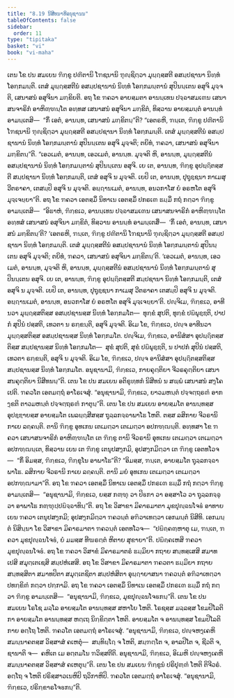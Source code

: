 ```yaml
---
title: "8.19 ນິສີທນາທິອນຸຊານນ"
tableOfContents: false
sidebar:
  order: 11
type: "tipitaka"
basket: "vi"
book: "vi-maha"
---
```



<DynamicBreadcrumb />

<Division number="353" book="vi-maha">

<Paragraph number="1669" book="vi-maha">
ເຕນ ໂຂ ປນ ສມເຍນ ຠິກ຺ຂູ ປຓີຕານິ ໂຠຊນານິ ຠຸຎ຺ຊິຕ຺ວາ ມຸຏ຺ຐສ຺ສຕີ ອສມ຺ປຊານາ ນິທ຺ທໍ ໂອກ຺ກມນ຺ຕິ. ເຕສໍ ມຸຏ຺ຐສ຺ສຕີນໍ ອສມ຺ປຊານານໍ ນິທ຺ທໍ ໂອກ຺ກມນ຺ຕານໍ ສຸປິນນ຺ເຕນ ອສຸຈິ ມຸຈ຺ຈຕິ, ເສນາສນໍ ອສຸຈິນາ ມກ຺ຂິຍຕິ. ອຖ ໂຂ ຠຄວາ ອາຍສ຺ມຕາ ອານນ຺ເທນ ປຈ຺ຉາສມເຓນ ເສນາສນຈາຣິກໍ ອາຫິຓ຺ຑນ຺ໂຕ ອທ຺ທສ ເສນາສນໍ ອສຸຈິນາ ມກ຺ຂິຕໍ, ທິສ຺ວານ ອາຍສ຺ມນ຺ຕໍ ອານນ຺ທໍ ອາມນ຺ເຕສິ—  “ກິໍ ເອຕໍ, ອານນ຺ທ, ເສນາສນໍ ມກ຺ຂິຕນ຺”ຕິ? “ເອຕຣຫິ, ຠນ຺ເຕ, ຠິກ຺ຂູ ປຓີຕານິ ໂຠຊນານິ ຠຸຎ຺ຊິຕ຺ວາ ມຸຏ຺ຐສ຺ສຕີ ອສມ຺ປຊານາ ນິທ຺ທໍ ໂອກ຺ກມນ຺ຕິ. ເຕສໍ ມຸຏ຺ຐສ຺ສຕີນໍ ອສມ຺ປຊານານໍ ນິທ຺ທໍ ໂອກ຺ກມນ຺ຕານໍ ສຸປິນນ຺ເຕນ ອສຸຈິ ມຸຈ຺ຈຕິ; ຕຍິທໍ, ຠຄວາ, ເສນາສນໍ ອສຸຈິນາ ມກ຺ຂິຕນ຺”ຕິ. “ເອວເມຕໍ, ອານນ຺ທ, ເອວເມຕໍ, ອານນ຺ທ. ມຸຈ຺ຈຕິ ຫິ, ອານນ຺ທ, ມຸຏ຺ຐສ຺ສຕີນໍ ອສມ຺ປຊານານໍ ນິທ຺ທໍ ໂອກ຺ກມນ຺ຕານໍ ສຸປິນນ຺ເຕນ ອສຸຈິ. ເຍ ເຕ, ອານນ຺ທ, ຠິກ຺ຂູ ອຸປຏ຺ຐິຕສ຺ສຕີ ສມ຺ປຊານາ ນິທ຺ທໍ ໂອກ຺ກມນ຺ຕິ, ເຕສໍ ອສຸຈິ ນ ມຸຈ຺ຈຕິ. ເຍປິ ເຕ, ອານນ຺ທ, ປຸຖຸຊ຺ຊນາ ກາເມສຸ ວີຕຣາຄາ, ເຕສມ຺ປິ ອສຸຈິ ນ ມຸຈ຺ຈຕິ. ອຏ຺ຐານເມຕໍ, ອານນ຺ທ, ອນວກາໂສ ຍໍ ອຣຫໂຕ ອສຸຈິ ມຸຈ຺ເຈຍ຺ຍາ”ຕິ.
</Paragraph>

<Paragraph number="1670" book="vi-maha">
ອຖ ໂຂ ຠຄວາ ເອຕສ຺ມິໍ ນິທາເນ ເອຕສ຺ມິໍ ປກຣເຓ ຘມ຺ມິໍ ກຖໍ ກຕ຺ວາ ຠິກ຺ຂູ ອາມນ຺ເຕສິ—  “ອິຘາຫໍ, ຠິກ຺ຂເວ, ອານນ຺ເທນ ປຈ຺ຉາສມເຓນ ເສນາສນຈາຣິກໍ ອາຫິຓ຺ຑນ຺ໂຕ ອທ຺ທສໍ ເສນາສນໍ ອສຸຈິນາ ມກ຺ຂິຕໍ, ທິສ຺ວານ ອານນ຺ທໍ ອາມນ຺ເຕສິໍ—  ‘ກິໍ ເອຕໍ, ອານນ຺ທ, ເສນາສນໍ ມກ຺ຂິຕນ຺’ຕິ? ‘ເອຕຣຫິ, ຠນ຺ເຕ, ຠິກ຺ຂູ ປຓີຕານິ ໂຠຊນານິ ຠຸຎ຺ຊິຕ຺ວາ ມຸຏ຺ຐສ຺ສຕີ ອສມ຺ປຊານາ ນິທ຺ທໍ ໂອກ຺ກມນ຺ຕິ. ເຕສໍ ມຸຏ຺ຐສ຺ສຕີນໍ ອສມ຺ປຊານານໍ ນິທ຺ທໍ ໂອກ຺ກມນ຺ຕານໍ ສຸປິນນ຺ເຕນ ອສຸຈິ ມຸຈ຺ຈຕິ; ຕຍິທໍ, ຠຄວາ, ເສນາສນໍ ອສຸຈິນາ ມກ຺ຂິຕນ຺’ຕິ. ‘ເອວເມຕໍ, ອານນ຺ທ, ເອວເມຕໍ, ອານນ຺ທ, ມຸຈ຺ຈຕິ ຫິ, ອານນ຺ທ, ມຸຏ຺ຐສ຺ສຕີນໍ ອສມ຺ປຊານານໍ ນິທ຺ທໍ ໂອກ຺ກມນ຺ຕານໍ ສຸປິນນ຺ເຕນ ອສຸຈິ. ເຍ ເຕ, ອານນ຺ທ, ຠິກ຺ຂູ ອຸປຏ຺ຐິຕສ຺ສຕີ ສມ຺ປຊານາ ນິທ຺ທໍ ໂອກ຺ກມນ຺ຕິ, ເຕສໍ ອສຸຈິ ນ ມຸຈ຺ຈຕິ. ເຍປິ ເຕ, ອານນ຺ທ, ປຸຖຸຊ຺ຊນາ ກາເມສຸ ວີຕຣາຄາ ເຕສມ຺ປິ ອສຸຈິ ນ ມຸຈ຺ຈຕິ. ອຏ຺ຐານເມຕໍ, ອານນ຺ທ, ອນວກາໂສ ຍໍ ອຣຫໂຕ ອສຸຈິ ມຸຈ຺ເຈຍ຺ຍາ’ຕິ.
</Paragraph>

<Paragraph number="1671" book="vi-maha">
ປຎ຺ຈິເມ, ຠິກ຺ຂເວ, ອາທີນວາ ມຸຏ຺ຐສ຺ສຕິສ຺ສ ອສມ຺ປຊານສ຺ສ ນິທ຺ທໍ ໂອກ຺ກມໂຕ—  ທຸກ຺ຂໍ ສຸປຕິ, ທຸກ຺ຂໍ ປຏິພຸຊ຺ຌຕິ, ປາປກໍ ສຸປິນໍ ປສ຺ສຕິ, ເທວຕາ ນ ຣກ຺ຂນ຺ຕິ, ອສຸຈິ ມຸຈ຺ຈຕິ. ອິເມ ໂຂ, ຠິກ຺ຂເວ, ປຎ຺ຈ ອາທີນວາ ມຸຏ຺ຐສ຺ສຕິສ຺ສ ອສມ຺ປຊານສ຺ສ ນິທ຺ທໍ ໂອກ຺ກມໂຕ.
</Paragraph>

<Paragraph number="1672" book="vi-maha">
ປຎ຺ຈິເມ, ຠິກ຺ຂເວ, ອານິສໍສາ ອຸປຏ຺ຐິຕສ຺ສຕິສ຺ສ ສມ຺ປຊານສ຺ສ ນິທ຺ທໍ ໂອກ຺ກມໂຕ—  ສຸຂໍ ສຸປຕິ, ສຸຂໍ ປຏິພຸຊ຺ຌຕິ, ນ ປາປກໍ ສຸປິນໍ ປສ຺ສຕິ, ເທວຕາ ຣກ຺ຂນ຺ຕິ, ອສຸຈິ ນ ມຸຈ຺ຈຕິ. ອິເມ ໂຂ, ຠິກ຺ຂເວ, ປຎ຺ຈ ອານິສໍສາ ອຸປຏ຺ຐິຕສ຺ສຕິສ຺ສ ສມ຺ປຊານສ຺ສ ນິທ຺ທໍ ໂອກ຺ກມໂຕ.
</Paragraph>

<Paragraph number="1673" book="vi-maha">
ອນຸຊານາມິ, ຠິກ຺ຂເວ, ກາຍຄຸຕ຺ຕິຍາ ຈີວຣຄຸຕ຺ຕິຍາ ເສນາສນຄຸຕ຺ຕິຍາ ນິສີທນນ຺”ຕິ.
</Paragraph>

<Paragraph number="1674" book="vi-maha">
ເຕນ ໂຂ ປນ ສມເຍນ ອຕິຂຸທ຺ທກໍ ນິສີທນໍ ນ ສພ຺ພໍ ເສນາສນໍ ສງ຺ໂຄເປຕິ. ຠຄວໂຕ ເອຕມຕ຺ຖໍ ອາໂຣເຈສຸໍ. “ອນຸຊານາມິ, ຠິກ຺ຂເວ, ຍາວມຫນ຺ຕໍ ປຈ຺ຈຕ຺ຖຣຓໍ ອາກງ຺ຂຕິ ຕາວມຫນ຺ຕໍ ປຈ຺ຈຕ຺ຖຣຓໍ ກາຕຸນ຺”ຕິ.
</Paragraph>

</Division>
<Division number="354" book="vi-maha">

<Paragraph number="1675" book="vi-maha">
ເຕນ ໂຂ ປນ ສມເຍນ ອາຍສ຺ມໂຕ ອານນ຺ທສ຺ສ ອຸປຊ຺ຌາຍສ຺ສ ອາຍສ຺ມໂຕ ເພລຏ຺ຐສີສສ຺ສ ຖຸລ຺ລກຈ຺ຉາພາໂຘ ໂຫຕິ. ຕສ຺ສ ລສິກາຍ ຈີວຣານິ ກາເຍ ລຄ຺ຄນ຺ຕິ. ຕານິ ຠິກ຺ຂູ ອຸທເກນ ເຕເມຕ຺ວາ ເຕເມຕ຺ວາ ອປກຑ຺ຒນ຺ຕິ. ອທ຺ທສາ ໂຂ ຠຄວາ ເສນາສນຈາຣິກໍ ອາຫິຓ຺ຑນ຺ໂຕ ເຕ ຠິກ຺ຂູ ຕານິ ຈີວຣານິ ອຸທເກນ ເຕເມຕ຺ວາ ເຕເມຕ຺ວາ ອປກຑ຺ຒນ຺ເຕ, ທິສ຺ວານ ເຍນ ເຕ ຠິກ຺ຂູ ເຕນຸປສງ຺ກມິ, ອຸປສງ຺ກມິຕ຺ວາ ເຕ ຠິກ຺ຂູ ເອຕທໂວຈ—  “ກິໍ ອິມສ຺ສ, ຠິກ຺ຂເວ, ຠິກ຺ຂຸໂນ ອາພາໂຘ”ຕິ? “ອິມສ຺ສ, ຠນ຺ເຕ, ອາຍສ຺ມໂຕ ຖຸລ຺ລກຈ຺ຉາພາໂຘ. ລສິກາຍ ຈີວຣານິ ກາເຍ ລຄ຺ຄນ຺ຕິ. ຕານິ ມຍໍ ອຸທເກນ ເຕເມຕ຺ວາ ເຕເມຕ຺ວາ ອປກຑ຺ຒາມາ”ຕິ. ອຖ ໂຂ ຠຄວາ ເອຕສ຺ມິໍ ນິທາເນ ເອຕສ຺ມິໍ ປກຣເຓ ຘມ຺ມິໍ ກຖໍ ກຕ຺ວາ ຠິກ຺ຂູ ອາມນ຺ເຕສິ—  “ອນຸຊານາມິ, ຠິກ຺ຂເວ, ຍສ຺ສ ກຓ຺ຑຸ ວາ ປິຬກາ ວາ ອສ຺ສາໂວ ວາ ຖຸລ຺ລກຈ຺ຉຸ ວາ ອາພາໂຘ ກຓ຺ຑຸປ຺ປຏິຈ຺ຉາທິນ຺”ຕິ.
</Paragraph>

</Division>
<Division number="355" book="vi-maha">

<Paragraph number="1676" book="vi-maha">
ອຖ ໂຂ ວິສາຂາ ມິຄາຣມາຕາ ມຸຂປຸຎ຺ຉນໂຈຬໍ ອາທາຍ ເຍນ ຠຄວາ ເຕນຸປສງ຺ກມິ; ອຸປສງ຺ກມິຕ຺ວາ ຠຄວນ຺ຕໍ ອຠິວາເທຕ຺ວາ ເອກມນ຺ຕໍ ນິສີທິ. ເອກມນ຺ຕໍ ນິສິນ຺ນາ ໂຂ ວິສາຂາ ມິຄາຣມາຕາ ຠຄວນ຺ຕໍ ເອຕທໂວຈ—  “ປຏິຄ຺ຄຓ຺ຫາຕຸ ເມ, ຠນ຺ເຕ, ຠຄວາ ມຸຂປຸຎ຺ຉນໂຈຬໍ, ຍໍ ມມສ຺ສ ທີຆຣຕ຺ຕໍ ຫິຕາຍ ສຸຂາຍາ”ຕິ. ປຏິຄ຺ຄເຫສິ ຠຄວາ ມຸຂປຸຎ຺ຉນໂຈຬໍ. ອຖ ໂຂ ຠຄວາ ວິສາຂໍ ມິຄາຣມາຕຣໍ ຘມ຺ມິຍາ ກຖາຍ ສນ຺ທສ຺ເສສິ ສມາທເປສິ ສມຸຕ຺ເຕເຊສິ ສມ຺ປຫໍເສສິ. ອຖ ໂຂ ວິສາຂາ ມິຄາຣມາຕາ ຠຄວຕາ ຘມ຺ມິຍາ ກຖາຍ ສນ຺ທສ຺ສິຕາ ສມາທປິຕາ ສມຸຕ຺ເຕຊິຕາ ສມ຺ປຫໍສິຕາ ອຸຏ຺ຐາຍາສນາ ຠຄວນ຺ຕໍ ອຠິວາເທຕ຺ວາ ປທກ຺ຂິຓໍ ກຕ຺ວາ ປກ຺ກາມິ. ອຖ ໂຂ ຠຄວາ ເອຕສ຺ມິໍ ນິທາເນ ເອຕສ຺ມິໍ ປກຣເຓ ຘມ຺ມິໍ ກຖໍ ກຕ຺ວາ ຠິກ຺ຂູ ອາມນ຺ເຕສິ—  “ອນຸຊານາມິ, ຠິກ຺ຂເວ, ມຸຂປຸຎ຺ຉນໂຈຬກນ຺”ຕິ.
</Paragraph>

</Division>
<Division number="356" book="vi-maha">

<Paragraph number="1677" book="vi-maha">
ເຕນ ໂຂ ປນ ສມເຍນ ໂຣໂຊ ມລ຺ໂລ ອາຍສ຺ມໂຕ ອານນ຺ທສ຺ສ ສຫາໂຍ ໂຫຕິ. ໂຣຊສ຺ສ ມລ຺ລສ຺ສ ໂຂມປິໂລຕິກາ ອາຍສ຺ມໂຕ ອານນ຺ທສ຺ສ ຫຕ຺ເຖ ນິກ຺ຂິຕ຺ຕາ ໂຫຕິ. ອາຍສ຺ມໂຕ ຈ ອານນ຺ທສ຺ສ ໂຂມປິໂລຕິກາຍ ອຕ຺ໂຖ ໂຫຕິ. ຠຄວໂຕ ເອຕມຕ຺ຖໍ ອາໂຣເຈສຸໍ. “ອນຸຊານາມິ, ຠິກ຺ຂເວ, ປຎ຺ຈຫງ຺ເຄຫິ ສມນ຺ນາຄຕສ຺ສ ວິສ຺ສາສໍ ຄເຫຕຸໍ—  ສນ຺ທິຏ຺ໂຐ ຈ ໂຫຕິ, ສມ຺ຠຕ຺ໂຕ ຈ, ອາລປິໂຕ ຈ, ຊີວຕິ ຈ, ຊານາຕິ ຈ—  ຄຫິເຕ ເມ ອຕ຺ຕມໂນ ຠວິສ຺ສຕີຕິ. ອນຸຊານາມິ, ຠິກ຺ຂເວ, ອິເມຫິ ປຎ຺ຈຫງ຺ເຄຫິ ສມນ຺ນາຄຕສ຺ສ ວິສ຺ສາສໍ ຄເຫຕຸນ຺”ຕິ.
</Paragraph>

</Division>
<Division number="357" book="vi-maha">

<Paragraph number="1678" book="vi-maha">
ເຕນ ໂຂ ປນ ສມເຍນ ຠິກ຺ຂູນໍ ປຣິປຸຓ຺ຓໍ ໂຫຕິ ຕິຈີວຣໍ. ອຕ຺ໂຖ ຈ ໂຫຕິ ປຣິສ຺ສາວເນຫິປິ ຖວິກາຫິປິ. ຠຄວໂຕ ເອຕມຕ຺ຖໍ ອາໂຣເຈສຸໍ. “ອນຸຊານາມິ, ຠິກ຺ຂເວ, ປຣິກ຺ຂາຣໂຈຬກນ຺”ຕິ.
</Paragraph>
</Division>